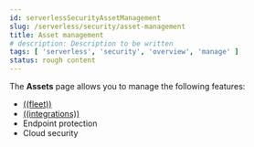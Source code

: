 ```yaml
---
id: serverlessSecurityAssetManagement
slug: /serverless/security/asset-management
title: Asset management
# description: Description to be written
tags: [ 'serverless', 'security', 'overview', 'manage' ]
status: rough content
---
```



<RoughContent />

The **Assets** page allows you to manage the following features:

* [((fleet))](((fleet-guide))/manage-agents-in-fleet.html)
* [((integrations))](((fleet-guide))/integrations.html)
* <DocLink id="serverlessSecuritySecManageIntro">Endpoint protection</DocLink>
* <DocLink id="serverlessSecurityCloudNativeSecurityOverview">Cloud security</DocLink>
